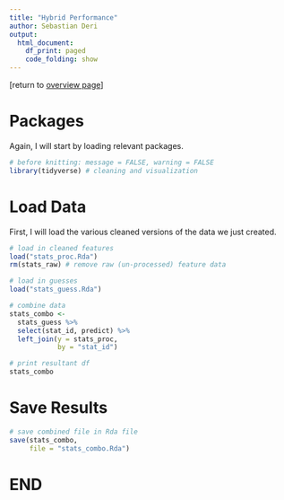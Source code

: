 ---
title: "Hybrid Performance"
author: Sebastian Deri
output:
  html_document:
    df_print: paged
    code_folding: show
---

[return to [overview page](./hld_OVERVIEW.html)]

# Packages

Again, I will start by loading relevant packages.

```{r, message=FALSE, warning=FALSE}
# before knitting: message = FALSE, warning = FALSE
library(tidyverse) # cleaning and visualization

```

# Load Data

First, I will load the various cleaned versions of the data we just
created.

```{r}
# load in cleaned features
load("stats_proc.Rda")
rm(stats_raw) # remove raw (un-processed) feature data

# load in guesses
load("stats_guess.Rda")

```

```{r}
# combine data
stats_combo <-
  stats_guess %>%
  select(stat_id, predict) %>%
  left_join(y = stats_proc,
            by = "stat_id")

# print resultant df
stats_combo

```

# Save Results

```{r save, eval = FALSE}
# save combined file in Rda file
save(stats_combo,
     file = "stats_combo.Rda")
```

# END
